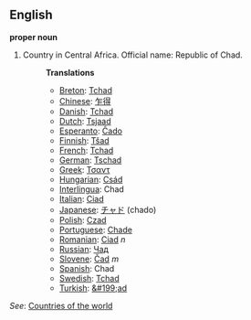 ==English==

'''proper noun'''

# Country in Central Africa. Official name: Republic of Chad.
#:'''Translations'''
#:*[[Breton]]: [[Tchad]]
#:*[[Chinese]]: [[乍得]]
#:*[[Danish]]: [[Tchad]]
#:*[[Dutch]]: [[Tsjaad]]
#:*[[Esperanto]]: [[Ĉado]]
#:*[[Finnish]]: [[Tšad]]
#:*[[French]]: [[Tchad]]
#:*[[German]]: [[Tschad]]
#:*[[Greek]]: [[Τσαντ]]
#:*[[Hungarian]]: [[Csád]]
#:*[[Interlingua]]: Chad
#:*[[Italian]]: [[Ciad]]
#:*[[Japanese]]: [[チャド]] (chado)
#:*[[Polish]]: [[Czad]]
#:*[[Portuguese]]: [[Chade]]
#:*[[Romanian]]: [[Ciad]] ''n''
#:*[[Russian]]: [[Чад]]
#:*[[Slovene]]: [[Čad]] ''m''
#:*[[Spanish]]: Chad
#:*[[Swedish]]: [[Tchad]]
#:*[[Turkish]]: [[&#199;ad]]
''See'': [[Countries of the world]]